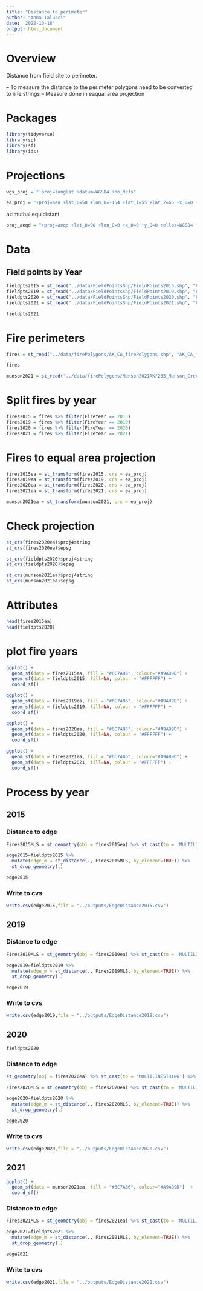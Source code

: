 ```yaml
---
title: "Distance to perimeter"
author: "Anna Talucci"
date: '2022-10-18'
output: html_document
---
```


# Overview

Distance from field site to perimeter.

-- To measure the distance to the perimeter polygons need to be converted to line strings
-- Measure done in eaqual area projection

# Packages

```r
library(tidyverse)
library(sp)
library(sf)
library(ids)
```

# Projections
```r
wgs_proj = "+proj=longlat +datum=WGS84 +no_defs"
```

```r
ea_proj = "+proj=aea +lat_0=50 +lon_0=-154 +lat_1=55 +lat_2=65 +x_0=0 +y_0=0 +datum=NAD83 +units=m +no_defs"
```

azimuthal equidistant
```r
proj_aeqd = "+proj=aeqd +lat_0=90 +lon_0=0 +x_0=0 +y_0=0 +ellps=WGS84 +datum=WGS84 +units=m +no_defs" 
```

# Data
## Field points by Year

```r
fieldpts2015 = st_read("../data/FieldPointsShp/FieldPoints2015.shp", "FieldPoints2015")
fieldpts2019 = st_read("../data/FieldPointsShp/FieldPoints2019.shp", "FieldPoints2019")
fieldpts2020 = st_read("../data/FieldPointsShp/FieldPoints2020.shp", "FieldPoints2020")
fieldpts2021 = st_read("../data/FieldPointsShp/FieldPoints2021.shp", "FieldPoints2021")
```

```r
fieldpts2021
```
# Fire perimeters
```r
fires = st_read("../data/firePolygons/AK_CA_firePolygons.shp", "AK_CA_firePolygons")
```

```r
fires
```

```r
munson2021 = st_read("../data/firePolygons/Munson2021AK/235_Munson_Creek_20210805_1337.shp", "235_Munson_Creek_20210805_1337")
```

# Split fires by year

```r
fires2015 = fires %>% filter(FireYear == 2015) 
fires2019 = fires %>% filter(FireYear == 2019) 
fires2020 = fires %>% filter(FireYear == 2020)
fires2021 = fires %>% filter(FireYear == 2021)
```

# Fires to equal area projection
```r
fires2015ea = st_transform(fires2015, crs = ea_proj)
fires2019ea = st_transform(fires2019, crs = ea_proj)
fires2020ea = st_transform(fires2020, crs = ea_proj)
fires2021ea = st_transform(fires2021, crs = ea_proj)
```

```r
munson2021ea = st_transform(munson2021, crs = ea_proj)
```
# Check projection
```r
st_crs(fires2020ea)$proj4string
st_crs(fires2020ea)$epsg

st_crs(fieldpts2020)$proj4string
st_crs(fieldpts2020)$epsg

st_crs(munson2021ea)$proj4string
st_crs(munson2021ea)$epsg
```
# Attributes
```r
head(fires2015ea)
head(fieldpts2020)
```
# plot fire years
```r
ggplot() + 
  geom_sf(data = fires2015ea, fill = "#6C7A86", colour="#A9AB9D") +
  geom_sf(data = fieldpts2015, fill=NA, colour = "#FFFFFF") +
  coord_sf()
```

```r
ggplot() + 
  geom_sf(data = fires2019ea, fill = "#6C7A86", colour="#A9AB9D") +
  geom_sf(data = fieldpts2019, fill=NA, colour = "#FFFFFF") +
  coord_sf()
```

```r
ggplot() + 
  geom_sf(data = fires2020ea, fill = "#6C7A86", colour="#A9AB9D") +
  geom_sf(data = fieldpts2020, fill=NA, colour = "#FFFFFF") +
  coord_sf()
```

```r
ggplot() + 
  geom_sf(data = fires2021ea, fill = "#6C7A86", colour="#A9AB9D") +
  geom_sf(data = fieldpts2021, fill=NA, colour = "#FFFFFF") +
  coord_sf()
```

# Process by year
## 2015
### Distance to edge
```r
Fires2015MLS = st_geometry(obj = fires2015ea) %>% st_cast(to = 'MULTILINESTRING')
```
```r
edge2015=fieldpts2015 %>%
  mutate(edge_m = st_distance(., Fires2015MLS, by_element=TRUE)) %>%
  st_drop_geometry(.)
```
```r
edge2015
```
### Write to cvs
```r
write.csv(edge2015,file = "../outputs/EdgeDistance2015.csv")
```

## 2019
### Distance to edge
```r
Fires2019MLS = st_geometry(obj = fires2019ea) %>% st_cast(to = 'MULTILINESTRING')
```
```r
edge2019=fieldpts2019 %>%
  mutate(edge_m = st_distance(., Fires2019MLS, by_element=TRUE)) %>%
  st_drop_geometry(.)
```
```r
edge2019
```
### Write to cvs
```r
write.csv(edge2019,file = "../outputs/EdgeDistance2019.csv")
```

## 2020
```r
fieldpts2020
```
### Distance to edge
```r
st_geometry(obj = fires2020ea) %>% st_cast(to = 'MULTILINESTRING') %>% st_distance(y = fieldpts2020)
```

```r
Fires2020MLS = st_geometry(obj = fires2020ea) %>% st_cast(to = 'MULTILINESTRING')
```
```r
edge2020=fieldpts2020 %>%
  mutate(edge_m = st_distance(., Fires2020MLS, by_element=TRUE)) %>%
  st_drop_geometry(.)
```

```r
edge2020
```
### Write to cvs
```r
write.csv(edge2020,file = "../outputs/EdgeDistance2020.csv")
```

## 2021
```r
ggplot() + 
  geom_sf(data = munson2021ea, fill = "#6C7A86", colour="#A9AB9D")  +
  coord_sf()
```
### Distance to edge
```r
Fires2021MLS = st_geometry(obj = fires2021ea) %>% st_cast(to = 'MULTILINESTRING')
```
```r
edge2021=fieldpts2021 %>%
  mutate(edge_m = st_distance(., Fires2021MLS, by_element=TRUE)) %>%
  st_drop_geometry(.)
```

```r
edge2021
```

### Write to cvs
```r
write.csv(edge2021,file = "../outputs/EdgeDistance2021.csv")
```

